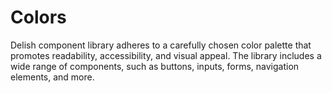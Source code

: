 
<Meta title="Delish/Foundations/Colors" />

# Colors

Delish component library adheres to a carefully chosen color palette that promotes readability, accessibility, and visual appeal. The library includes a wide range of components, such as buttons, inputs, forms, navigation elements, and more.